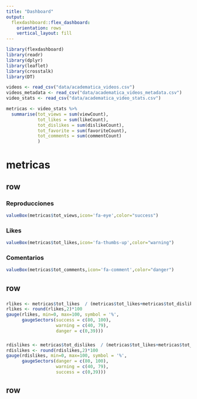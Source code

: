 ```yaml
---
title: "Dashboard"
output: 
  flexdashboard::flex_dashboard:
    orientation: rows
    vertical_layout: fill
---
```


```r
library(flexdashboard)
library(readr)
library(dplyr)
library(leaflet)
library(crosstalk)
library(DT)

```

```r
videos <- read_csv("data/academatica_videos.csv")
videos_metadata <- read_csv("data/academatica_videos_metadata.csv")
video_stats <- read_csv("data/academatica_video_stats.csv")

```

```r
metricas <- video_stats %>% 
  summarise(tot_views = sum(viewCount), 
            tot_likes = sum(likeCount),
            tot_dislikes = sum(dislikeCount), 
            tot_favorite = sum(favoriteCount), 
            tot_comments = sum(commentCount)
            )

```



# metricas {data-icon=fa-ruler}

row
-------------------------

### Reproducciones 

```r
valueBox(metricas$tot_views,icon='fa-eye',color="success")
```


### Likes 
```r
valueBox(metricas$tot_likes,icon='fa-thumbs-up',color="warning")
```


### Comentarios

```r
valueBox(metricas$tot_comments,icon='fa-comment',color="danger")
```


row
------------------------

###
```r

rlikes <- metricas$tot_likes  / (metricas$tot_likes+metricas$tot_dislikes)
rlikes <- round(rlikes,2)*100
gauge(rlikes, min=0, max=100, symbol = '%', 
      gaugeSectors(success = c(80, 100),
                   warning = c(40, 79), 
                   danger = c(0,39)))
```




###
```r

rdislikes <- metricas$tot_dislikes  / (metricas$tot_likes+metricas$tot_dislikes)
rdislikes <- round(rdislikes,2)*100
gauge(rdislikes, min=0, max=100, symbol = '%', 
      gaugeSectors(danger = c(80, 100),
                   warning = c(40, 79), 
                   success = c(0,39)))
```




row
------------------------

###